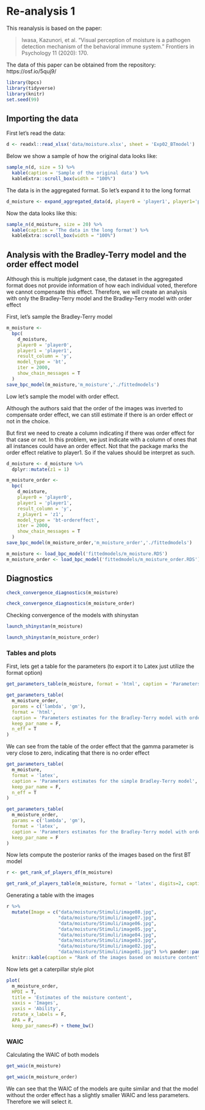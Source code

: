 # Re-analysis 1 {#studyI}

This reanalysis is based on the paper:

> Iwasa, Kazunori, et al. "Visual perception of moisture is a pathogen detection mechanism of the behavioral immune system." Frontiers in Psychology 11 (2020): 170.

The data of this paper can be obtained from the repository: https://osf.io/5quj9/

```r
library(bpcs)
library(tidyverse)
library(knitr)
set.seed(99)
```

## Importing the data

First let's read the data:

```r
d <- readxl::read_xlsx('data/moisture.xlsx', sheet = 'Exp02_BTmodel')
```

Below we show a sample of how the original data looks like:
```r
sample_n(d, size = 5) %>% 
  kable(caption = 'Sample of the original data') %>% 
  kableExtra::scroll_box(width = "100%")
```

The data is in the aggregated format. So let's expand it to the long format 
```r
d_moisture <- expand_aggregated_data(d, player0 = 'player1', player1='player2', wins0 = 'win1', wins1='win2')
```

Now the data looks like this:

```r
sample_n(d_moisture, size = 20) %>% 
  kable(caption = 'The data in the long format') %>% 
  kableExtra::scroll_box(width = "100%")
```


## Analysis with the Bradley-Terry model and the order effect model

Although this is multiple judgment case, the dataset in the aggregated format does not provide information of how each individual voted, therefore we cannot compensate this effect. Therefore, we will create an analysis with only the Bradley-Terry model and the Bradley-Terry model with order effect

First, let's sample the Bradley-Terry model

```r
m_moisture <-
  bpc(
    d_moisture,
    player0 = 'player0',
    player1 = 'player1',
    result_column = 'y',
    model_type = 'bt',
    iter = 2000,
    show_chain_messages = T
  )
save_bpc_model(m_moisture,'m_moisture','./fittedmodels')
```

Low let's sample the model with order effect.

Although the authors said that the order of the images was inverted to compensate order effect, we can still estimate if there is an order effect or not in the choice.

But first we need to create a column indicating if there was order effect for that case or not. In this problem, we just indicate with a column of ones that all instances could have an order effect. Not that the package marks the order effect relative to player1. So if the values should be interpret as such.

```r
d_moisture <- d_moisture %>% 
  dplyr::mutate(z1 = 1)
```

```r
m_moisture_order <-
  bpc(
    d_moisture,
    player0 = 'player0',
    player1 = 'player1',
    result_column = 'y',
    z_player1 = 'z1',
    model_type = 'bt-ordereffect',
    iter = 2000,
    show_chain_messages = T
  )
save_bpc_model(m_moisture_order,'m_moisture_order','./fittedmodels')
```

```r
m_moisture <- load_bpc_model('fittedmodels/m_moisture.RDS')
m_moisture_order <- load_bpc_model('fittedmodels/m_moisture_order.RDS')
```


## Diagnostics

```r
check_convergence_diagnostics(m_moisture)
```

```r
check_convergence_diagnostics(m_moisture_order)
```


Checking convergence of the models with shinystan
```r
launch_shinystan(m_moisture)
```

```r
launch_shinystan(m_moisture_order)
```



### Tables and plots

First, lets get a table for the parameters (to export it to Latex just utilize the format option)

```r
get_parameters_table(m_moisture, format = 'html', caption = 'Parameters estimates for the simple Bradley-Terry model')
```


```r
get_parameters_table(
  m_moisture_order,
  params = c('lambda', 'gm'),
  format = 'html',
  caption = 'Parameters estimates for the Bradley-Terry model with order effect',
  keep_par_name = F,
  n_eff = T
)
```

We can see from the table of the order effect that the gamma parameter is very close to zero, indicating that there is no order effect

```r
get_parameters_table(
  m_moisture,
  format = 'latex',
  caption = 'Parameters estimates for the simple Bradley-Terry model',
  keep_par_name = F,
  n_eff = T
)

get_parameters_table(
  m_moisture_order,
  params = c('lambda', 'gm'),
  format = 'latex',
  caption = 'Parameters estimates for the Bradley-Terry model with order effect',
  keep_par_name = F
)
```


Now lets compute the posterior ranks of the images based on the first BT model

```r
r <- get_rank_of_players_df(m_moisture) 
```

```r
get_rank_of_players_table(m_moisture, format = 'latex', digits=2, caption = 'Rank of the images based on moisture content')
```

Generating a table with the images
```r
r %>% 
  mutate(Image = c("data/moisture/Stimuli/image08.jpg",
                   "data/moisture/Stimuli/image07.jpg",
                   "data/moisture/Stimuli/image06.jpg",
                   "data/moisture/Stimuli/image05.jpg",
                   "data/moisture/Stimuli/image04.jpg",
                   "data/moisture/Stimuli/image03.jpg",
                   "data/moisture/Stimuli/image02.jpg",
                   "data/moisture/Stimuli/image01.jpg") %>% pander::pandoc.image.return()) %>% 
  knitr::kable(caption = "Rank of the images based on moisture content", format='html', booktabs=T)
```


Now lets get a caterpillar style plot 
```r
plot(
  m_moisture_order,
  HPDI = T,
  title = 'Estimates of the moisture content',
  xaxis = 'Images',
  yaxis = 'Ability',
  rotate_x_labels = F,
  APA = F,
  keep_par_names=F) + theme_bw()
```


### WAIC

Calculating the WAIC of both models
```r
get_waic(m_moisture)
```

```r
get_waic(m_moisture_order)
```


We can see that the WAIC of the models are quite similar and that the model without the order effect has a slightly smaller WAIC and less parameters. Therefore we will select it.
